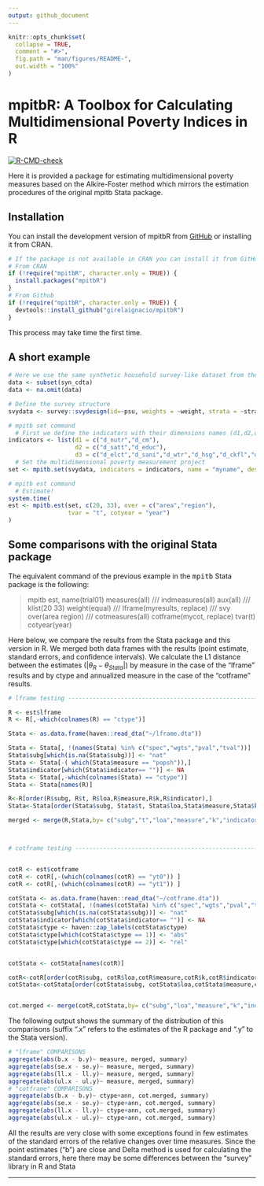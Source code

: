 ```yaml
---
output: github_document
---
```


<!-- README.md is generated from README.Rmd. Please edit that file -->

```r
knitr::opts_chunk$set(
  collapse = TRUE,
  comment = "#>",
  fig.path = "man/figures/README-",
  out.width = "100%"
)
```

# mpitbR: A Toolbox for Calculating Multidimensional Poverty Indices in R

<!-- badges: start -->
[![R-CMD-check](https://github.com/girelaignacio/mpitbR/actions/workflows/R-CMD-check.yaml/badge.svg)](https://github.com/girelaignacio/mpitbR/actions/workflows/R-CMD-check.yaml)
<!-- badges: end -->

Here it is provided a package for estimating multidimensional poverty measures based on the Alkire-Foster method which mirrors the estimation procedures of the original mpitb Stata package. 


## Installation

You can install the development version of mpitbR from [GitHub](https://github.com/girelaignacio/mpitbR) or installing it from CRAN. 

```r
# If the package is not available in CRAN you can install it from GitHub!
# From CRAN
if (!require("mpitbR", character.only = TRUE)) {
  install.packages("mpitbR")
}
# From Github
if (!require("mpitbR", character.only = TRUE)) {
  devtools::install_github("girelaignacio/mpitbR")
}

```
This process may take time the first time. 

## A short example 

```r
# Here we use the same synthetic household survey-like dataset from the Stata package example
data <- subset(syn_cdta)
data <- na.omit(data)

# Define the survey structure
svydata <- survey::svydesign(id=~psu, weights = ~weight, strata = ~stratum, data = data)

# mpitb set command
  # First we define the indicators with their dimensions names (d1,d2,d3) as a list 
indicators <- list(d1 = c("d_nutr","d_cm"),
                   d2 = c("d_satt","d_educ"),
                   d3 = c("d_elct","d_sani","d_wtr","d_hsg","d_ckfl","d_asst"))
  # Set the multidimensional poverty measurement project
set <- mpitb.set(svydata, indicators = indicators, name = "myname", desc = "pref. desc")

# mpitb est command
  # Estimate! 
system.time(
est <- mpitb.est(set, c(20, 33), over = c("area","region"), 
                 tvar = "t", cotyear = "year")
)             
```



## Some comparisons with the original Stata package

The equivalent command of the previous example in the <tt>mpitb</tt> Stata package is the following:

> mpitb est, name(trial01) measures(all) ///
indmeasures(all) aux(all)  ///
klist(20 33) weight(equal) ///
lframe(myresults, replace) ///
svy over(area region) ///
cotmeasures(all) cotframe(mycot, replace) tvar(t) cotyear(year)
	
Here below, we compare the results from the Stata package and this version in R. We merged both data frames with the results (point estimate, standard errors, and confidence intervals). We calculate the L1 distance between the estimates ($|\theta_{R}-\theta_{Stata}|$) by measure in the case of the "lframe" results and by ctype and annualized measure in the case of the "cotframe" results.
```r

# lframe testing ----------------------------------------------------------

R <- est$lframe
R <- R[,-which(colnames(R) == "ctype")]

Stata <- as.data.frame(haven::read_dta("~/lframe.dta"))

Stata <- Stata[, !(names(Stata) %in% c("spec","wgts","pval","tval"))]
Stata$subg[which(is.na(Stata$subg))] <- "nat"
Stata <- Stata[-( which(Stata$measure == "popsh")),]
Stata$indicator[which(Stata$indicator== "")] <- NA
Stata <- Stata[,-which(colnames(Stata) == "ctype")]
Stata <- Stata[names(R)]

R<-R[order(R$subg, R$t, R$loa,R$measure,R$k,R$indicator),]
Stata<-Stata[order(Stata$subg, Stata$t, Stata$loa,Stata$measure,Stata$k,Stata$indicator),]

merged <- merge(R,Stata,by= c("subg","t","loa","measure","k","indicator"))



# cotframe testing --------------------------------------------------------


cotR <- est$cotframe
cotR <- cotR[,-(which(colnames(cotR) == "yt0")) ]
cotR <- cotR[,-(which(colnames(cotR) == "yt1")) ]

cotStata <- as.data.frame(haven::read_dta("~/cotframe.dta"))
cotStata <- cotStata[, !(names(cotStata) %in% c("spec","wgts","pval","tval","yt0","yt1","t0","t1"))]
cotStata$subg[which(is.na(cotStata$subg))] <- "nat"
cotStata$indicator[which(cotStata$indicator== "")] <- NA
cotStata$ctype <- haven::zap_labels(cotStata$ctype)
cotStata$ctype[which(cotStata$ctype == 1)] <- "abs"
cotStata$ctype[which(cotStata$ctype == 2)] <- "rel"


cotStata <- cotStata[names(cotR)]

cotR<-cotR[order(cotR$subg, cotR$loa,cotR$measure,cotR$k,cotR$indicator,cotR$ctype,cotR$ann),]
cotStata<-cotStata[order(cotStata$subg, cotStata$loa,cotStata$measure,cotStata$k,cotStata$indicator, cotStata$ctype, cotStata$ann),]


cot.merged <- merge(cotR,cotStata,by= c("subg","loa","measure","k","indicator","ctype","ann"))

```

The following output shows the summary of the distribution of this comparisons (suffix ".x" refers to the estimates of the R package and ".y" to the Stata version).

```r
# "lframe" COMPARISONS
aggregate(abs(b.x - b.y)~ measure, merged, summary)
aggregate(abs(se.x - se.y)~ measure, merged, summary)
aggregate(abs(ll.x - ll.y)~ measure, merged, summary)
aggregate(abs(ul.x - ul.y)~ measure, merged, summary)
# "cotframe" COMPARISONS
aggregate(abs(b.x - b.y)~ ctype+ann, cot.merged, summary)
aggregate(abs(se.x - se.y)~ ctype+ann, cot.merged, summary)
aggregate(abs(ll.x - ll.y)~ ctype+ann, cot.merged, summary)
aggregate(abs(ul.x - ul.y)~ ctype+ann, cot.merged, summary)

```

All the results are very close with some exceptions found in few estimates of the standard errors of the relative changes over time measures. Since the point estimates ("b") are close and Delta method is used for calculating the standard errors, here there may be some differences between the "survey" library in R and Stata
	
---
